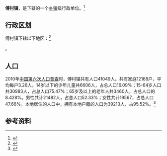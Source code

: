 {{中国乡级行政区|37/08/26/105/000}}

'''傅村镇'''，是{{PRC admin/fullname|37/08/26/105/000|3}}下辖的一个[[乡镇|乡镇]]级行政单位。<ref>{{PRC admin/ref sgc|{{PRC admin/parent|37/08/26/105/000}}}}</ref>

== 行政区划 ==

傅村镇下辖以下地区：<ref>{{PRC admin/ref sgc|37/08/26/105/000}}</ref>

{{PRC admin/children|37/08/26/105/000}}。

== 人口 ==

2010年[[中国第六次人口普查|中国第六次人口普查]]时，傅村镇共有人口41049人。共有家庭12168户，平均每户3.26人。14岁以下的少年儿童共6606人，占总人口16.09%；15-64岁人口共30983人，占总人口75.47%；65岁及以上的老年人共3460人，占总人口的8.428%。男性共计21482人，占总人口52.33%；女性共计19567，占总人口47.66%。本地居住的人口中，拥有本地户籍的人口为39213人，占95.52%。<ref name="人口普查2010">{{cite web| url =http://www.yearbookchina.com/navipage-n2013030152000017.html| title =《中国2010年人口普查分乡、镇、街道资料》| author =中国国务院人口普查办公室、中国国家统计局人口就业统计司等| year =2010| website =统计年鉴分享平台| page =表15 山东省乡、镇、街道人口| format =收费| access-date =2018-07-19| archive-url =https://web.archive.org/web/20180719084356/http://www.yearbookchina.com/navipage-n2013030152000017.html| archive-date =2018-07-19| dead-url =no}}</ref>
== 参考资料 ==

{{reflist}}

{{行政区划小作品}}
{{PRC admin/navcat|37/08/26/105/000}}